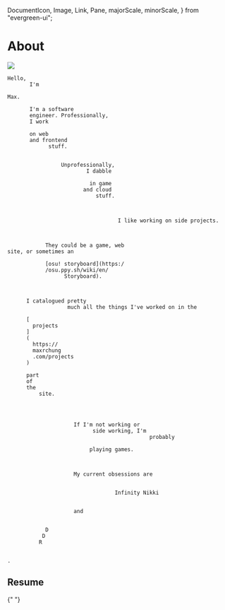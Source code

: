   DocumentIcon,
  Image,
  Link,
  Pane,
  majorScale,
  minorScale,
} from "evergreen-ui";

# About

<Timestamp time="2024/2/3" />

<Image src="/about-max.jpg" width={256} borderRadius="100%" />
<Caption value="Me" />

```
Hello,
       I'm

Max.

       I'm a software
       engineer. Professionally,
       I work

       on web
       and frontend
             stuff.


                 Unprofessionally,
                         I dabble

                          in game
                        and cloud
                            stuff.



                                   I like working on side projects.



            They could be a game, web
site, or sometimes an

            [osu! storyboard](https:/
            /osu.ppy.sh/wiki/en/
                  Storyboard).



      I catalogued pretty
                   much all the things I've worked on in the

      [
        projects
      ]
      (
        https://
        maxrchung
        .com/projects
      )

      part
      of
      the
          site.




                     If I'm not working or
                           side working, I'm
                                             probably

                          playing games.



                     My current obsessions are


                                  Infinity Nikki


                     and


            D
           D
          R


.
```

## Resume

<Pane display="flex" gap={minorScale(1)} alignItems="center">
  <DocumentIcon />{" "}
  <Link
    href={s3("uploads/maxrchung-resume.pdf")}
    children="maxrchung-resume.pdf"
  />
</Pane>

<div className="is-hidden-mobile">
  <Pane display="flex" flexDirection="column" gap={majorScale(3)}>
    <Pdf file={s3("uploads/maxrchung-resume.pdf")} />
    <Caption value="Holy PDF viewer 🙄" />
  </Pane>
</div>
